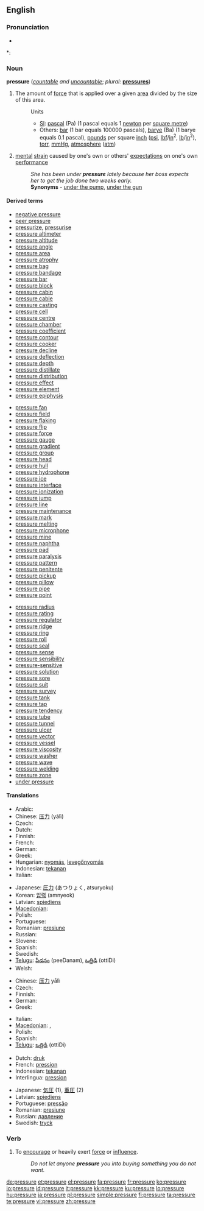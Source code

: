 ==English==

===Pronunciation===
* {{audio|en-us-pressure.ogg|Audio (US)}}

*: {{rhymes|ɛʃə(r)}}

===Noun===
'''pressure''' (''[[countable]] and [[uncountable]]''; ''plural:'' '''[[pressures]]''')

# {{physics}} The amount of [[force]] that is applied over a given [[area]] divided by the size of this area.
#: Units
#:* [[SI]]: [[pascal]] (Pa) (1 pascal equals 1 [[newton]] per [[square metre]])
#:* Others: [[bar]] (1 bar equals 100000 pascals), [[barye]] (Ba) (1 barye equals 0.1 pascal), [[pound]]s per square [[inch]] ([[psi]], [[lbf]]/[[in]]<sup>2</sup>, [[lb]]/[[in]]<sup>2</sup>), [[torr]], [[mmHg]], [[atmosphere]] ([[atm]])
# [[mental]] [[strain]] caused by one's own or others' [[expectation]]s on one's own [[performance]]
#: ''She has been under '''pressure''' lately because her boss expects her to get the job done two weeks early.''
#: '''Synonyms''' - [[under the pump]], [[under the gun]]

====Derived terms====
{{rel-top3}}
*[[negative pressure]]
*[[peer pressure]]
*[[pressurize]], [[pressurise]]
*[[pressure altimeter]]
*[[pressure altitude]]
*[[pressure angle]]
*[[pressure area]]
*[[pressure atrophy]]
*[[pressure bag]]
*[[pressure bandage]]
*[[pressure bar]]
*[[pressure block]]
*[[pressure cabin]]
*[[pressure cable]]
*[[pressure casting]]
*[[pressure cell]]
*[[pressure centre]]
*[[pressure chamber]]
*[[pressure coefficient]]
*[[pressure contour]]
*[[pressure cooker]]
*[[pressure decline]]
*[[pressure deflection]]
*[[pressure depth]]
*[[pressure distillate]]
*[[pressure distribution]]
*[[pressure effect]]
*[[pressure element]]
*[[pressure epiphysis]]
{{rel-mid3}}
*[[pressure fan]]
*[[pressure field]]
*[[pressure flaking]]
*[[pressure flip]]
*[[pressure force]]
*[[pressure gauge]]
*[[pressure gradient]]
*[[pressure group]]
*[[pressure head]]
*[[pressure hull]]
*[[pressure hydrophone]]
*[[pressure ice]]
*[[pressure interface]]
*[[pressure ionization]]
*[[pressure jump]]
*[[pressure line]]
*[[pressure maintenance]]
*[[pressure mark]]
*[[pressure melting]]
*[[pressure microphone]]
*[[pressure mine]]
*[[pressure naphtha]]
*[[pressure pad]]
*[[pressure paralysis]]
*[[pressure pattern]]
*[[pressure penitente]]
*[[pressure pickup]]
*[[pressure pillow]]
*[[pressure pipe]]
*[[pressure point]]
{{rel-mid3}}
*[[pressure radius]]
*[[pressure rating]]
*[[pressure regulator]]
*[[pressure ridge]]
*[[pressure ring]]
*[[pressure roll]]
*[[pressure seal]]
*[[pressure sense]]
*[[pressure sensibility]]
*[[pressure-sensitive]]
*[[pressure solution]]
*[[pressure sore]]
*[[pressure suit]]
*[[pressure survey]]
*[[pressure tank]]
*[[pressure tap]]
*[[pressure tendency]]
*[[pressure tube]]
*[[pressure tunnel]]
*[[pressure ulcer]]
*[[pressure vector]]
*[[pressure vessel]]
*[[pressure viscosity]]
*[[pressure washer]]
*[[pressure wave]]
*[[pressure welding]]
*[[pressure zone]]
*[[under pressure]]
{{rel-bottom}}

====Translations====
{{trans-top|force to area in physics}}
* Arabic: {{Arab|[[ضغط]]}} {{IPAchar|(ɖáğʈ)}} {{m}}
* Chinese: [[压力]] (yālì)
* Czech: {{t-|cs|tlak|m}}
* Dutch: {{t+|nl|druk|m}}
* Finnish: {{t+|fi|paine}}
* French: {{t+|fr|pression|f}}
* German: {{t+|de|Druck|m}}
* Greek: {{t+|el|πίεση|f|sc=Grek}}
* Hungarian: [[nyomás]], [[levegőnyomás]]
* Indonesian: [[tekanan]]
* Italian: {{t+|it|pressione|f}}
{{trans-mid}}
* Japanese: [[圧力]] (あつりょく, atsuryoku)
* Korean: [[압력]] (amnyeok)
* Latvian: [[spiediens]] {{m}}
* [[Macedonian]]: {{t|mk|притисок|m|tr=prítisok|sc=Cyrl}}
* Polish: {{t+|pl|ciśnienie|n}}
* Portuguese: {{t+|pt|pressão|f}}
* Romanian: [[presiune]] {{f}}
* Russian: {{t+|ru|давление|n|tr=davlénije|sc=Cyrl}}
* Slovene: {{t+|sl|pritisk|f}}
* Spanish: {{t+|es|presión|f}}
* Swedish: {{t+|sv|tryck|n}}
* [[Telugu]]: [[పీడనం]] (peeDanam), [[ఒత్తిడి]] (ottiDi)
* Welsh: {{t|cy|gwasgedd|m|xs=Welsh}}
{{trans-bottom}}

{{trans-top|mental strain}}
* Chinese: [[压力]] yālì
* Czech: {{t-|cs|tlak|m}}
* Finnish: {{t+|fi|paine}}
* German: {{t+|de|Druck|m}}
* Greek: {{t+|el|πίεση|f|sc=Grek}}
{{trans-mid}}
* Italian: {{t+|it|pressione|f}}
* [[Macedonian]]: {{t|mk|притисок|m|tr=prítisok|sc=Cyrl}},  {{t|mk|пресија|f|tr=présija|sc=Cyrl}}
* Polish: {{t-|pl|nacisk|m}}
* Spanish: {{t+|es|presión|f}}
* [[Telugu]]: [[ఒత్తిడి]] (ottiDi)
{{trans-bottom}}

{{checktrans-top}}
* Dutch: [[druk]]
* French: [[pression]] {{f}}
* Indonesian: [[tekanan]]
* Interlingua: [[pression]]
{{trans-mid}}
* Japanese: [[気圧]] (1), [[重圧]] (2)
* Latvian: [[spiediens]] {{m}}
* Portuguese: [[pressão]] {{f}}
* Romanian: [[presiune]] {{f}}
* Russian: [[давление]] {{n}}
* Swedish: [[tryck]]
{{trans-bottom}}

===Verb===
{{en-verb|pressur|ing}}

# {{transitive}} To [[encourage]] or heavily exert [[force]] or [[influence]].
#: ''Do not let anyone '''pressure''' you into buying something you do not want.''

[[de:pressure]]
[[et:pressure]]
[[el:pressure]]
[[fa:pressure]]
[[fr:pressure]]
[[ko:pressure]]
[[io:pressure]]
[[id:pressure]]
[[it:pressure]]
[[kk:pressure]]
[[ku:pressure]]
[[lo:pressure]]
[[hu:pressure]]
[[ja:pressure]]
[[pl:pressure]]
[[simple:pressure]]
[[fi:pressure]]
[[ta:pressure]]
[[te:pressure]]
[[vi:pressure]]
[[zh:pressure]]